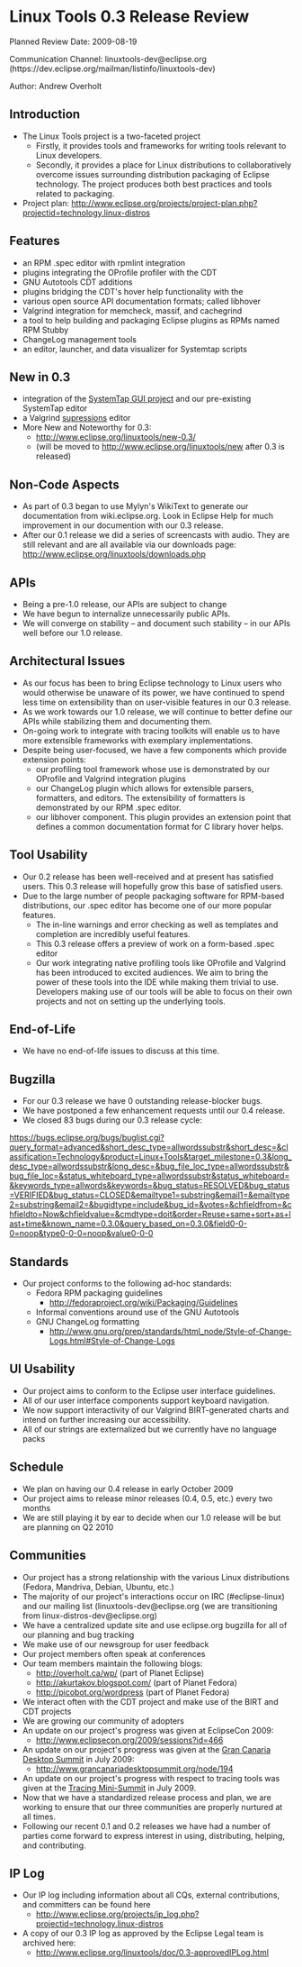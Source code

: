 = Linux Tools 0.3 Release Review =
Planned Review Date: 2009-08-19

Communication Channel:  linuxtools-dev@eclipse.org (https://dev.eclipse.org/mailman/listinfo/linuxtools-dev)

Author:  Andrew Overholt <overholt redhat com>

== Introduction ==
* The Linux Tools project is a two-faceted project
** Firstly, it provides tools and frameworks for writing tools relevant to Linux developers.
** Secondly, it provides a place for Linux distributions to collaboratively overcome issues surrounding distribution packaging of Eclipse technology. The project produces both best practices and tools related to packaging.
* Project plan:  http://www.eclipse.org/projects/project-plan.php?projectid=technology.linux-distros

== Features ==
* an RPM .spec editor with rpmlint integration
* plugins integrating the OProfile profiler with the CDT
* GNU Autotools CDT additions
* plugins bridging the CDT's hover help functionality with the
* various open source API documentation formats; called libhover
* Valgrind integration for memcheck, massif, and cachegrind
* a tool to help building and packaging Eclipse plugins as RPMs named RPM Stubby
* ChangeLog management tools
* an editor, launcher, and data visualizer for Systemtap scripts

== New in 0.3 ==
* integration of the [http://stapgui.sourceforge.net SystemTap GUI project] and our pre-existing SystemTap editor
* a Valgrind [http://valgrind.org/docs/manual/mc-manual.html#mc-manual.suppfiles supressions] editor
* More New and Noteworthy for 0.3:
** http://www.eclipse.org/linuxtools/new-0.3/
** (will be moved to http://www.eclipse.org/linuxtools/new after 0.3 is released)

== Non-Code Aspects ==
* As part of 0.3 began to use Mylyn's WikiText to generate our documentation from wiki.eclipse.org.  Look in Eclipse Help for much improvement in our documention with our 0.3 release.
* After our 0.1 release we did a series of screencasts with audio. They are still relevant and are all available via our downloads page:  http://www.eclipse.org/linuxtools/downloads.php

== APIs ==
* Being a pre-1.0 release, our APIs are subject to change
* We have begun to internalize unnecessarily public APIs.
* We will converge on stability – and document such stability – in our APIs well before our 1.0 release.

== Architectural Issues ==
* As our focus has been to bring Eclipse technology to Linux users who would otherwise be unaware of its power, we have continued to spend less time on extensibility than on user-visible features in our 0.3 release.
* As we work towards our 1.0 release, we will continue to better define our APIs while stabilizing them and documenting them.
* On-going work to integrate with tracing toolkits will enable us to have more extensible frameworks with exemplary implementations.
* Despite being user-focused, we have a few components which provide extension points:
** our profiling tool framework whose use is demonstrated by our OProfile and Valgrind integration plugins
** our ChangeLog plugin which allows for extensible parsers, formatters, and editors. The extensibility of formatters is demonstrated by our RPM .spec editor.
** our libhover component. This plugin provides an extension point that defines a common documentation format for C library hover helps.

== Tool Usability ==
* Our 0.2 release has been well-received and at present has satisfied users. This 0.3 release will hopefully grow this base of satisfied users.
* Due to the large number of people packaging software for RPM-based distributions, our .spec editor has become one of our more popular features.
** The in-line warnings and error checking as well as templates and completion are incredibly useful features.
** This 0.3 release offers a preview of work on a form-based .spec editor
** Our work integrating native profiling tools like OProfile and Valgrind has been introduced to excited audiences. We aim to bring the power of these tools into the IDE while making them trivial to use.  Developers making use of our tools will be able to focus on their own projects and not on setting up the underlying tools.

== End-of-Life ==
* We have no end-of-life issues to discuss at this time.

== Bugzilla ==
* For our 0.3 release we have 0 outstanding release-blocker bugs.
* We have postponed a few enhancement requests until our 0.4 release.
* We closed 83 bugs during our 0.3 release cycle:
https://bugs.eclipse.org/bugs/buglist.cgi?query_format=advanced&short_desc_type=allwordssubstr&short_desc=&classification=Technology&product=Linux+Tools&target_milestone=0.3&long_desc_type=allwordssubstr&long_desc=&bug_file_loc_type=allwordssubstr&bug_file_loc=&status_whiteboard_type=allwordssubstr&status_whiteboard=&keywords_type=allwords&keywords=&bug_status=RESOLVED&bug_status=VERIFIED&bug_status=CLOSED&emailtype1=substring&email1=&emailtype2=substring&email2=&bugidtype=include&bug_id=&votes=&chfieldfrom=&chfieldto=Now&chfieldvalue=&cmdtype=doit&order=Reuse+same+sort+as+last+time&known_name=0.3.0&query_based_on=0.3.0&field0-0-0=noop&type0-0-0=noop&value0-0-0

== Standards ==
* Our project conforms to the following ad-hoc standards:
** Fedora RPM packaging guidelines
*** http://fedoraproject.org/wiki/Packaging/Guidelines
** Informal conventions around use of the GNU Autotools
** GNU ChangeLog formatting
*** http://www.gnu.org/prep/standards/html_node/Style-of-Change-Logs.html#Style-of-Change-Logs

== UI Usability ==
* Our project aims to conform to the Eclipse user interface guidelines.
* All of our user interface components support keyboard navigation.
* We now support interactivity of our Valgrind BIRT-generated charts and intend on further increasing our accessibility.
* All of our strings are externalized but we currently have no language packs

== Schedule ==
* We plan on having our 0.4 release in early October 2009
* Our project aims to release minor releases (0.4, 0.5,  etc.) every two months
* We are still playing it by ear to decide when our 1.0 release will be but are planning on Q2 2010

== Communities ==
* Our project has a strong relationship with the various Linux distributions (Fedora, Mandriva, Debian, Ubuntu, etc.)
* The majority of our project's interactions occur on IRC (#eclipse-linux) and our mailing list (linuxtools-dev@eclipse.org (we are transitioning from linux-distros-dev@eclipse.org)
* We have a centralized update site and use eclipse.org bugzilla for all of our planning and bug tracking
* We make use of our newsgroup for user feedback
* Our project members often speak at conferences
* Our team members maintain the following blogs:
** http://overholt.ca/wp/ (part of Planet Eclipse)
** http://akurtakov.blogspot.com/ (part of Planet Fedora)
** http://picobot.org/wordpress (part of Planet Fedora)
* We interact often with the CDT project and make use of the BIRT and CDT projects
* We are growing our community of adopters
* An update on our project's progress was given at EclipseCon 2009:
** http://www.eclipsecon.org/2009/sessions?id=466
* An update on our project's progress was given at the [http://www.grancanariadesktopsummit.org Gran Canaria Desktop Summit] in July 2009:
** http://www.grancanariadesktopsummit.org/node/194
* An update on our project's progress with respect to tracing tools was given at the [http://ltt.polymtl.ca/tracingwiki/index.php/TracingMiniSummit2009 Tracing Mini-Summit] in July 2009.
* Now that we have a standardized release process and plan, we are working to ensure that our three communities are properly nurtured at all times.
* Following our recent 0.1 and 0.2 releases we have had a number of parties come forward to express interest in using, distributing, helping, and contributing.

== IP Log ==
* Our IP log including information about all CQs, external contributions, and committers can be found here
** http://www.eclipse.org/projects/ip_log.php?projectid=technology.linux-distros
* A copy of our 0.3 IP log as approved by the Eclipse Legal team is archived here:
** http://www.eclipse.org/linuxtools/doc/0.3-approvedIPLog.html